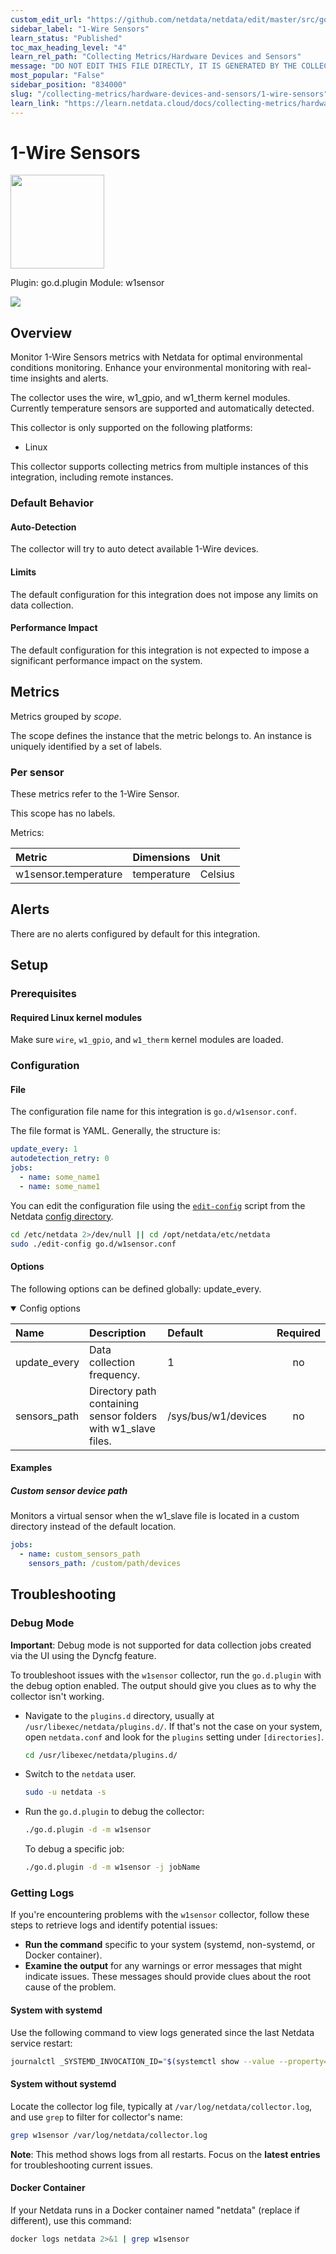 ```yaml
---
custom_edit_url: "https://github.com/netdata/netdata/edit/master/src/go/plugin/go.d/collector/w1sensor/metadata.yaml"
sidebar_label: "1-Wire Sensors"
learn_status: "Published"
toc_max_heading_level: "4"
learn_rel_path: "Collecting Metrics/Hardware Devices and Sensors"
message: "DO NOT EDIT THIS FILE DIRECTLY, IT IS GENERATED BY THE COLLECTOR'S metadata.yaml FILE"
most_popular: "False"
sidebar_position: "834000"
slug: "/collecting-metrics/hardware-devices-and-sensors/1-wire-sensors"
learn_link: "https://learn.netdata.cloud/docs/collecting-metrics/hardware-devices-and-sensors/1-wire-sensors"
---
```



# 1-Wire Sensors


<img src="https://netdata.cloud/img/1-wire.png" width="150"/>


Plugin: go.d.plugin
Module: w1sensor

<img src="https://img.shields.io/badge/maintained%20by-Netdata-%2300ab44" />

## Overview

Monitor 1-Wire Sensors metrics with Netdata for optimal environmental conditions monitoring. Enhance your environmental monitoring with real-time insights and alerts.


The collector uses the wire, w1_gpio, and w1_therm kernel modules. Currently temperature sensors are supported and automatically detected.

This collector is only supported on the following platforms:

- Linux

This collector supports collecting metrics from multiple instances of this integration, including remote instances.


### Default Behavior

#### Auto-Detection

The collector will try to auto detect available 1-Wire devices.

#### Limits

The default configuration for this integration does not impose any limits on data collection.

#### Performance Impact

The default configuration for this integration is not expected to impose a significant performance impact on the system.


## Metrics

Metrics grouped by *scope*.

The scope defines the instance that the metric belongs to. An instance is uniquely identified by a set of labels.



### Per sensor

These metrics refer to the 1-Wire Sensor.

This scope has no labels.

Metrics:

| Metric | Dimensions | Unit |
|:------|:----------|:----|
| w1sensor.temperature | temperature | Celsius |



## Alerts

There are no alerts configured by default for this integration.


## Setup

### Prerequisites

#### Required Linux kernel modules

Make sure `wire`, `w1_gpio`, and `w1_therm` kernel modules are loaded.


### Configuration

#### File

The configuration file name for this integration is `go.d/w1sensor.conf`.

The file format is YAML. Generally, the structure is:

```yaml
update_every: 1
autodetection_retry: 0
jobs:
  - name: some_name1
  - name: some_name1
```
You can edit the configuration file using the [`edit-config`](/docs/netdata-agent/configuration#edit-a-configuration-file-using-edit-config) script from the
Netdata [config directory](/docs/netdata-agent/configuration#the-netdata-config-directory).

```bash
cd /etc/netdata 2>/dev/null || cd /opt/netdata/etc/netdata
sudo ./edit-config go.d/w1sensor.conf
```
#### Options

The following options can be defined globally: update_every.


<details open>
<summary>Config options</summary>

| Name | Description | Default | Required |
|:----|:-----------|:-------|:--------:|
| update_every | Data collection frequency. | 1 | no |
| sensors_path | Directory path containing sensor folders with w1_slave files. | /sys/bus/w1/devices | no |

</details>

#### Examples

##### Custom sensor device path

Monitors a virtual sensor when the w1_slave file is located in a custom directory instead of the default location.

```yaml
jobs:
  - name: custom_sensors_path
    sensors_path: /custom/path/devices

```


## Troubleshooting

### Debug Mode

**Important**: Debug mode is not supported for data collection jobs created via the UI using the Dyncfg feature.

To troubleshoot issues with the `w1sensor` collector, run the `go.d.plugin` with the debug option enabled. The output
should give you clues as to why the collector isn't working.

- Navigate to the `plugins.d` directory, usually at `/usr/libexec/netdata/plugins.d/`. If that's not the case on
  your system, open `netdata.conf` and look for the `plugins` setting under `[directories]`.

  ```bash
  cd /usr/libexec/netdata/plugins.d/
  ```

- Switch to the `netdata` user.

  ```bash
  sudo -u netdata -s
  ```

- Run the `go.d.plugin` to debug the collector:

  ```bash
  ./go.d.plugin -d -m w1sensor
  ```

  To debug a specific job:

  ```bash
  ./go.d.plugin -d -m w1sensor -j jobName
  ```

### Getting Logs

If you're encountering problems with the `w1sensor` collector, follow these steps to retrieve logs and identify potential issues:

- **Run the command** specific to your system (systemd, non-systemd, or Docker container).
- **Examine the output** for any warnings or error messages that might indicate issues.  These messages should provide clues about the root cause of the problem.

#### System with systemd

Use the following command to view logs generated since the last Netdata service restart:

```bash
journalctl _SYSTEMD_INVOCATION_ID="$(systemctl show --value --property=InvocationID netdata)" --namespace=netdata --grep w1sensor
```

#### System without systemd

Locate the collector log file, typically at `/var/log/netdata/collector.log`, and use `grep` to filter for collector's name:

```bash
grep w1sensor /var/log/netdata/collector.log
```

**Note**: This method shows logs from all restarts. Focus on the **latest entries** for troubleshooting current issues.

#### Docker Container

If your Netdata runs in a Docker container named "netdata" (replace if different), use this command:

```bash
docker logs netdata 2>&1 | grep w1sensor
```


